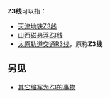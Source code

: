 {{confused|Z3/4次列车}}
{{线路名消歧义}}
'''Z3线'''可以指：
* [[天津地铁Z3线|天津地铁Z3线]]
* [[山西磁悬浮Z3线|山西磁悬浮Z3线]]
* [[太原轨道交通R3线|太原轨道交通R3线]]，原称'''Z3线'''

==另见==
* [[Z3|其它缩写为Z3的事物]]
{{disambig|cat=三字路线名消歧义}}